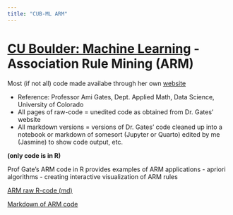 ```yaml
---
title: "CUB-ML ARM"
---
```


# [CU Boulder: Machine Learning](../CUB-ML.qmd) - Association Rule Mining (ARM)
Most (if not all) code made availabe through her own [website](https://gatesboltonanalytics.com/)

- Reference: Professor Ami Gates, Dept. Applied Math, Data Science, University of Colorado
- All pages of raw-code = unedited code as obtained from Dr. Gates' website
- All markdown versions = versions of Dr. Gates' code cleaned up into a notebook or markdown of somesort (Jupyter or Quarto) edited by me (Jasmine) to show code output, etc.

**(only code is in R)**

Prof Gate's ARM code in R provides examples of ARM applications
- apriori algorithms
- creating interactive visualization of ARM rules

[ARM raw R-code (md)](Raw/GatesARM.qmd)

[Markdown of ARM code](Markdown/ARMmarkdown.qmd)